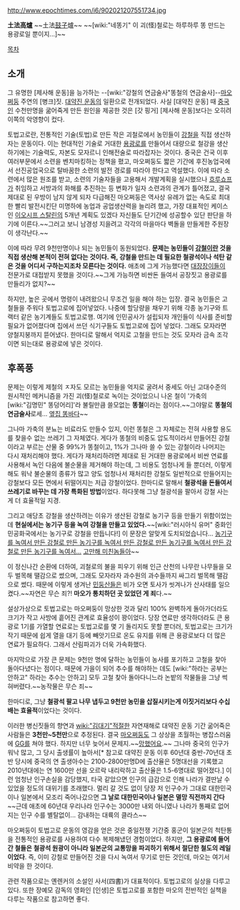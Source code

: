 http://www.epochtimes.com/i6/902021207551734.jpg

'''土法高爐''' ~~土法[[고자|鼓子]]爐~~
~~[wiki:"네똥기" 이 괴(怪)철로는 하루하루 똥 만드는 용광로일 뿐이지...]~~

[[목차]]

== 소개 ==
그 유명한 [제사해 운동]을 능가하는 --[wiki:"강철의 연금술사"똥철의 연금술사]--[[마오쩌둥]] 주연의 [병크]짓. [[대약진 운동]]의 일환으로 전개되었다. 사실 [대약진 운동] 때 [[중국인]] 수천만명을 굶어죽게 만든 원인을 제공한 것은 [갓 핑거] [제사해 운동]보다는 오히려 이쪽의 악영향이 컸다.

토법고로란, 전통적인 기술(토법)로 만든 작은 괴철로에서 농민들이 [[강철]]을 직접 생산하자는 운동이다. 이는 현대적인 기술로 거대한 [[용광로]]를 만들어서 대량으로 철강을 생산하기에는 기술력도, 자본도 모자르니 인해전술로 따라잡자는 것이다. 중국은 건국 이후 여러부문에서 소련을 벤치마킹하는 정책을 폈고, 마오쩌둥도 짧은 기간에 후진농업국에서 선진공업국으로 탈바꿈한 소련의 발전 경로를 따라야 한다고 역설했다. 이에 따라 소련에서 많은 원조를 받고, 소련의 기술자들을 고용해서 개발계획을 실시했으나 [[흐루쇼프]]가 취임하고 서방과의 화해를 추진하는 등 변화가 일자 소련과의 관계가 틀어졌고, 결국 제대로 된 우방이 남지 않게 되자 다급해진 마오쩌둥은 역사상 유례가 없는 속도로 최대한 빨리 발전시킨단 미명하에 농업과 공업생산력을 늘리려 했고, 가장 대표적인 케이스인 [[이오시프 스탈린]]의 5개년 계획도 있겠다 자신들도 단기간에 성공할수 있단 판단을 하기에 이른다.~~그러고 보니 남경성 지을려고 각각의 마을마다 벽돌을 만들게한 주원장이 생각난다.~~

이에 따라 무려 9천만명이나 되는 농민들이 동원되었다. '''문제는 농민들이 [[강철]]이란 것을 직접 생산해 본적이 전혀 없다는 것이다. 즉, 강철을 만드는 데 필요한 철광석이나 석탄 같은 것을 어디서 구하는지조차 모른다는 것이다.''' 애초에 그게 가능했다면 [[대장장이]]들이 전문가로 대접받지 못했을 것이다.~~그게 가능하면 비싼돈 들여서 공장짓고 용광로를 만들리가 없지?~~

하지만, 높은 곳에서 명령이 내려왔으니 무조건 일을 해야 하는 입장. 결국 농민들은 고철들을 주워다 토법고로에 집어넣었다. 나중에 할당량을 채우기 위해 각종 농기구와 트랙터 같은 농기계들도 토법고로행. 여기에 인민공사가 설립되자 개인들이 식사를 준비할 필요가 없어졌다며 집에서 쓰던 식기구들도 토법고로에 집어 넣었다. 그래도 모자라면 양철지붕까지 뜯어냈다. 한마디로 말해서 억지로 고철을 만드는 것도 모자라 금속 조각이면 되는대로 용광로에 넣은 것이다. 

== 후폭풍 ==
문제는 이렇게 제철의 ㅈ자도 모르는 농민들을 억지로 굴려서 중세도 아닌 고대수준의 원시적인 메커니즘을 가진 괴(怪)철로로 녹이는 것이었으니 나온 철이 '가축의 [wiki:"김명민" 똥덩어리]'라 불릴만큼 쓸모없는 '''똥철'''이라는 점이다.~~그야말로 '''똥철의 연금술사'''로세... [[불사전설|옆집 똥바다]]~~

그나마 가축의 분뇨는 비료라도 만들수 있지, 이런 똥철은 그 자체로는 전혀 사용할 용도를 찾을수 없는 쓰레기 그 자체였다. 게다가 똥철의 비중도 압도적이라서 만들어진 강철이라고 부르는 산물 중 99%가 똥철이고, 1%가 그나마 쓸 수 있는 강철이라 나머지는 다시 재처리해야 했다. 게다가 재처리하려면 제대로 된 거대한 용광로에서 비싼 연료를 사용해서 녹인 다음에 불순물을 제거해야 하는데, 그 비용도 엄청나게 들 뿐더러, 이렇게 해도 워낙 불순물의 종류가 많고 양도 엄청나서 재처리한 강철도 일반적으로 만들어지는 강철보다 모든 면에서 뒤떨어지는 저급 강철이었다. 한마디로 말해서 '''철광석을 돈들여서 쓰레기로 바꾸는 데 가장 특화된 방법'''이었다. 하다못해 그냥 철광석을 팔아서 강철 사는게 더 효율적일 지경.

그리고 애당초 강철을 생산하려는 이유가 생산된 강철로 농기구 등을 만들기 위함이었는데 '''현실에서는 농기구 등을 녹여 강철을 만들고 있었다.'''~~[wiki:"러시아식 유머" 중화인민공화국에서는 농기구로 강철을 만듭니다!] 이 문장은 알맞게 도치되었습니다... [[루프물|농기구를 녹여서 만든 강철로 만든 농기구를 녹여서 만든 강철로 만든 농기구를 녹여서 만든 강철로 만든 농기구를 녹여서...]] [[고만해 미친놈들아]]~~

이 정신나간 순환에 더하여, 괴철로의 불을 피우기 위해 인근 산천의 나무란 나무들을 모두 벌목해 땔감으로 썼으며, 그래도 모자라자 과수원의 과수들까지 싸그리 벌목해 땔감으로 썼다. 때문에 이렇게 생겨난 [[민둥산]]들은 비가 오면 토사가 씻겨나가 산사태를 일으켰다.~~자연은 무슨 죄?! '''마오가 통치하던 곳 있었던 게 죄'''다.~~

설상가상으로 토법고로는 마오쩌둥이 망상한 것과 달리 100% 완벽하게 돌아가더라도 크기가 작고 사방에 흩어진 관계로 효율성이 꽝이었다. 당장 연료만 생각하더라도 큰 용광로 1기를 가열할 연료로는 토법고로를 몇 기 돌리지도 못할 뿐더러, 토법고로는 크기가 작기 때문에 쉽게 열을 대기 등에 빼앗기므로 온도 유지를 위해 큰 용광로보다 더 많은 연료가 필요하다. 그래서 산림파괴가 더욱 가속화했다.

마지막으로 가장 큰 문제는 9천만 명에 달하는 농민들이 농사를 포기하고 고철을 찾아 돌아다녔다는 점이다. 때문에 가을이 되어 추수를 해야하는 데도 [wiki:"하라는 공부는 안하고" 하라는 추수는 안하고] 모두 고철 찾아 돌아다니느라 논밭의 작물들을 그냥 썩혀버렸다.~~농작물은 무슨 죄~~ 

한마디로, 그냥 '''철광석 팔고 나무 냅두고 9천만 농민을 삽질시키는게 이짓거리보다 수십배는 효율적'''이었다는 것이다.

이러한 병신짓들의 향연과 [[wiki:"김대기"적절한]] 자연재해로 대약진 운동 기간 굶어죽은 사람들은 '''3천만~5천만'''으로 추정된다. 결국 [[마오쩌둥]]도 그 상상을 초월하는 병잡스러움에 [[GG]]를 쳐야 했다. 하지만 너무 늦어서 문제지.~~[[망했어요]].~~ 그나마 중국의 인구가 워낙 많고, 그 당시 출생률이 높아서[* 참고로 대약진 운동 이후 60년대 중반-70년대 초반 당시에 중국의 연 출생아수는 2100-2800만명D에 출산율은 5명대선을 기록했고 2010년대에는 연 1600만 선을 오르락 내리락하고 출산율은 1.5-6명대로 떨어졌다.] 이런 엄청난 인구손실을 감당했지, 타국 같았으면 인구의 급감으로 인해 나라가 결딴날 수 있었을 정도의 대위기를 초래했다. 멀리 갈 것도 없이 당장 저 인구수가 그대로 대한민국이나 일본에서 모조리 죽어나갔으면 '''그 날로 대한민국이나 일본은 멸망 직전까지 간다'''~~근데 애초에 60년대 우리나라 인구수는 3000만 내외 아니였나 나라가 통째로 없어지는 인구 수를 별탈없이... 감내하는 대륙의 클라스~~

마오쩌둥이 토법고로 운동의 영감을 얻은 것은 중일전쟁 기간중 홍군이 일본군의 척탄통을 전통적인 용광로를 사용하여 다수 복제해냈던 경험이었다. 하지만, '''그 용광로에 들어간 철들은 철광석 원광이 아니라 일본군의 교통망을 파괴하기 위해서 절단한 철도의 레일이었다'''. 즉, 이미 강철로 만들어진 것을 다시 녹여서 무기로 만든 것인데, 마오는 여기서 비약을 한 것이다. 

관련 작품으로는 옌렌커의 소설인 사서(四書)가 대표적이다. 토법고로의 실상을 다루고 있다. 또한 장예모 감독의 영화인 [인생]은 토법고로를 포함한 마오의 전반적인 실책을 다루는 작품으로 참고하면 좋다.
